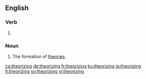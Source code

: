 ==English==

===Verb===
{{head|en|present participle}}

# {{present participle of|theorize|lang=en|nocat=1}}

===Noun===
{{en-noun}}

# The formation of [[theory|theories]].

[[ca:theorizing]]
[[de:theorizing]]
[[fr:theorizing]]
[[ku:theorizing]]
[[ja:theorizing]]
[[fi:theorizing]]
[[sv:theorizing]]
[[vi:theorizing]]